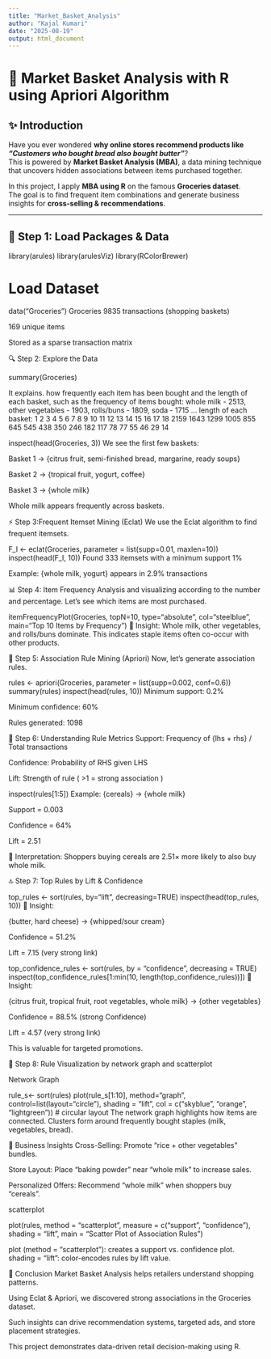 ---
title: "Market_Basket_Analysis"
author: "Kajal Kumari"
date: "2025-08-19"
output: html_document
---




# 🛒 Market Basket Analysis with R using Apriori Algorithm

## ✨ Introduction

Have you ever wondered **why online stores recommend products like *“Customers who bought bread also bought butter”***?  
This is powered by **Market Basket Analysis (MBA)**, a data mining technique that uncovers hidden associations between items purchased together.

In this project, I apply **MBA using R** on the famous **Groceries dataset**.  
The goal is to find frequent item combinations and generate business insights for **cross-selling & recommendations**.

---

## 📂 Step 1: Load Packages & Data

library(arules)
library(arulesViz)
library(RColorBrewer)

# Load Dataset
data("Groceries")
Groceries
9835 transactions (shopping baskets)

169 unique items

Stored as a sparse transaction matrix

🔍 Step 2: Explore the Data

summary(Groceries)

It explains. how frequently each item has been bought and the length of each basket, 
such as the frequency of items bought:
  whole milk - 2513,  other vegetables - 1903, rolls/buns - 1809, soda - 1715 ...
length of each basket:
   1    2    3    4    5    6    7    8    9   10   11   12   13   14   15   16   17   18 
2159 1643 1299 1005  855  645  545  438  350  246  182  117   78   77   55   46   29   14 

inspect(head(Groceries, 3))
We see the first few baskets: 

Basket 1 → {citrus fruit, semi-finished bread, margarine, ready soups}

Basket 2 → {tropical fruit, yogurt, coffee}

Basket 3 → {whole milk}

Whole milk appears frequently across baskets.

⚡ Step 3:Frequent Itemset Mining (Eclat)
We use the Eclat algorithm to find frequent itemsets.


F_I <- eclat(Groceries, parameter = list(supp=0.01, maxlen=10))
inspect(head(F_I, 10))
Found 333 itemsets with a minimum support 1%

Example: {whole milk, yogurt} appears in 2.9% transactions

📊 Step 4:  Item Frequency Analysis and visualizing according to the number and percentage.
Let’s see which items are most purchased.


itemFrequencyPlot(Groceries, topN=10, type="absolute",
                  col="steelblue", main="Top 10 Items by Frequency")
📝 Insight: Whole milk, other vegetables, and rolls/buns dominate.
This indicates staple items often co-occur with other products.


📐 Step 5: Association Rule Mining (Apriori)
Now, let’s generate association rules.

rules <- apriori(Groceries, parameter = list(supp=0.002, conf=0.6))
summary(rules)
inspect(head(rules, 10))
Minimum support: 0.2%

Minimum confidence: 60%

Rules generated: 1098

📌 Step 6: Understanding Rule Metrics
Support: Frequency of {lhs + rhs} / Total transactions

Confidence: Probability of RHS given LHS

Lift: Strength of rule ( >1 = strong association )


inspect(rules[1:5])
Example:
{cereals} → {whole milk}

Support = 0.003

Confidence = 64%

Lift = 2.51

📝 Interpretation: Shoppers buying cereals are 2.51× more likely to also buy whole milk.

🔝 Step 7: Top Rules by Lift & Confidence

top_rules <- sort(rules, by="lift", decreasing=TRUE)
inspect(head(top_rules, 10))
📝 Insight:

{butter, hard cheese} -> {whipped/sour cream}

Confidence = 51.2%

Lift = 7.15 (very strong link)

top_confidence_rules <- sort(rules, by = "confidence", decreasing = TRUE)
inspect(top_confidence_rules[1:min(10, length(top_confidence_rules))])
📝 Insight:

{citrus fruit, tropical fruit, root vegetables, whole milk} -> {other vegetables}

Confidence = 88.5% (strong Confidence)

Lift = 4.57 (very strong link)

This is valuable for targeted promotions.

🎨 Step 8: Rule Visualization by network graph and scatterplot

Network Graph

rule_s<- sort(rules)
plot(rule_s[1:10], method="graph", control=list(layout="circle"), shading = "lift", col = c("skyblue", "orange", "lightgreen"))  # circular layout
The network graph highlights how items are connected.
Clusters form around frequently bought staples (milk, vegetables, bread).

🚀 Business Insights
Cross-Selling: Promote “rice + other vegetables” bundles.

Store Layout: Place “baking powder” near “whole milk” to increase sales.

Personalized Offers: Recommend “whole milk” when shoppers buy “cereals”.

scatterplot

plot(rules, method = "scatterplot", measure = c("support", "confidence"), shading = "lift", main = "Scatter Plot of Association Rules")

plot (method = "scatterplot"): creates a support vs. confidence plot.
shading = "lift": color-encodes rules by lift value.

📝 Conclusion
Market Basket Analysis helps retailers understand shopping patterns.

Using Eclat & Apriori, we discovered strong associations in the Groceries dataset.

Such insights can drive recommendation systems, targeted ads, and store placement strategies.


This project demonstrates data-driven retail decision-making using R.



